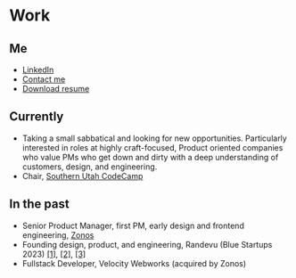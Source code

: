 
# Work

## Me

- [LinkedIn](https://linkedin.com/in/joshbeitler)
- [Contact me](mailto:hello@btlr.xyz)
- <a href="/joshua-beitler-resume-2025.pdf" download>Download resume</a>

## Currently

- Taking a small sabbatical and looking for new opportunities. Particularly interested
in roles at highly craft-focused, Product oriented companies who value PMs who get down and dirty
with a deep understanding of customers, design, and engineering.
- Chair, [Southern Utah CodeCamp](https://www.southernutahcodecamp.com/)

## In the past

- Senior Product Manager, first PM, early design and frontend engineering, [Zonos](https://zonos.com)
- Founding design, product, and engineering, Randevu (Blue Startups 2023) [[1]](https://medium.com/@BlueStartups/cohort-15-spotlight-fostering-deep-personal-connections-with-randevu-4c0868d84c66), [[2]](https://youtu.be/YAfUZElMOjk?si=yugJazKAk7uQscKM), [[3]](https://youtu.be/DU9C99mOZdU?si=VNnjTfuWFzwzpEmc)
- Fullstack Developer, Velocity Webworks (acquired by Zonos)
